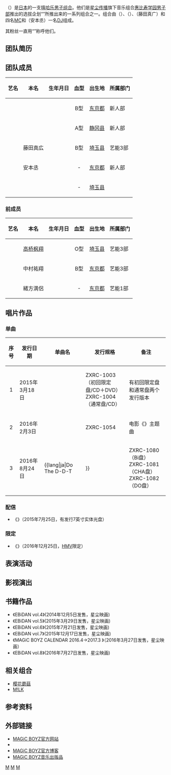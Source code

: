 {{藝人
|姓名 = MAGiC BOYZ
|類型 = 組合
|圖片 = MAGiC BOYZ.jpg
|圖片尺寸 = 240px
|圖片簡介 = MAGiC BOYZ专辑《Do The D-D-T!!》封面
|國籍 = {{JPN}}
|職業 = [[男子音乐组合|男子音乐组合]]
|音樂類型 = [[日本流行乐|日本流行乐]]、[[嘻哈乐|嘻哈乐]]、[[饶舌|饶舌乐]]
|活躍年代 = 2014年迄今
|經紀公司 = [[星塵傳播|星塵傳播]] 
|網站 = {{URL|magic-boyz.com|MAGiC BOYZ官方网站}}
|現任成員 = {{Plainlist|
* {{Link-ja|井上东万|井上東万}}
* {{Link-ja|松田琉冬|松田琉冬}}
* 藤田真广
* 安本丞
* {{lang|en|ZEN-LA-ROCK}}
}}
|過往成員 = {{Plainlist|
* [[高桥枫翔|高桥枫翔]]
* 中村佑翔
* {{lang|ja|ミロ}}
}}
}}

{{lang|en|'''MAGiC BOYZ'''}}（{{lang-ja|'''マジックボーイズ'''}}）是[[日本|日本]]的一支[[嘻哈乐|嘻哈乐]][[男子音乐组合|男子组合]]。他们是[[星尘传播|星尘传播]]旗下音乐组合[[惠比寿学园男子部|惠比寿学园男子部]]推出的选拔企划“{{lang|en|EBiDAN 39&KiDS}}”所推出来的一系列组合之一。组合由{{lang|ja|トーマ}}（{{Link-ja|井上东万|井上東万}}）、{{lang|ja|リュウト}}（{{Link-ja|松田琉冬|松田琉冬}}）、{{lang|ja|マヒロ}}（藤田真广）和{{lang|en|ZEN-LA-ROCK}}四名[[MC_(音樂)|MC]]和{{lang|ja|ジョー}}（安本丞）一名[[DJ|DJ]]组成。

其粉丝一直用“{{lang|ja|HOMiE}}”称呼他们。

== 团队简历 ==

== 团队成员 ==
{| class="wikitable"
|-
! 艺名 !! 本名 !! 生年月日 !! 血型 !! 出生地 !! 所属部门
|-
| {{lang|ja|リュウト}}
| {{Link-ja|松田琉冬|松田琉冬}}<br /><small>{{lang|ja|まつだ りゅうと}}</small>
| {{Birth date and age|2002|2|15}}
| align="center"| B型
| [[东京都|东京都]]
| 新人部
|-
| {{lang|ja|トーマ}}
| {{Link-ja|井上东万|井上東万}} <br /><small>{{lang|ja|いのうえ とうま}}</small>
| {{Birth date and age|2001|6|26}}
| align="center"| A型
| [[静冈县|静冈县]]
| 新人部
|-
| {{lang|ja|マヒロ}}
| 藤田真広<br /><small>{{lang|ja|ふじた まひろ}}</small>
| {{Birth date and age|2001|8|3}}
| align="center"| B型
| [[埼玉县|埼玉县]]
| 艺能3部
|-
| {{lang|ja|ジョー}}
| 安本丞 <br /><small>{{lang|ja|やすもと じょう}}</small>
| {{Birth date and age|2005|4|5}}
| align="center"| -
| [[东京都|东京都]]
| 新人部
|-
| {{lang|en|ZEN-LA-ROCK}}
| 
| {{Birth date and age|1979|10|4}}
| align="center"| -
|[[埼玉县|埼玉县]]
| 
|}

=== 前成员 ===
{| class="wikitable"
|-
! 艺名 !! 本名 !! 生年月日 !! 血型 !! 出生地 !! 所属部门
|-
| {{lang|ja|フウト}}
| [[高桥枫翔|高桥枫翔]]<br /><small>{{lang|ja|たかはし ふうと}}</small>
| {{Birth date and age|2001|9|21}}
| align="center" | O型
| [[埼玉县|埼玉县]]
| 艺能3部
|-
| {{lang|ja|ユート}}
| 中村祐翔<br /><small>{{lang|ja|なかむら ゆうと}}</small>
| {{Birth date and age|2001|5|24}}
| align="center" | B型
| [[东京都|东京都]]
| 艺能3部
|-
| {{lang|ja|ミロ}}
| 緒方満侶<br />{{lang|ja|おがた みろ}}
| {{Birth date and age|2006|10|3}}
| align="center"| -
| [[东京都|东京都]]
| 艺能1部
|}

== 唱片作品 ==
=== 单曲 ===
{| class="wikitable"
|-
! 序号 !! 发行日期 !! 单曲名 !! 发行规格 !! 备注
|-
| <div style="text-align: center;">1</div> || 2015年3月18日 || {{lang|ja|MAGiC SPELL〜かけちゃうぞ!ぴっぴっぴっ〜}} || ZXRC-1003（初回限定盘/CD＋DVD）<br />ZXRC-1004（通常盘/CD） || 有初回限定盘和通常盘两个发行版本
|-
| <div style="text-align: center;">2</div> || 2016年2月3日 || {{lang|ja|ありのままでマジボ}} || ZXRC-1054 || 电影《{{lang|ja|イカれてイル？}}》主题曲
|-
| <div style="text-align: center;">3</div> || 2016年8月24日 || {{lang|ja|Do The D-D-T!!}} || ZXRC-1080（Bi盘）<br />ZXRC-1081（CHA盘）<br />ZXRC-1082（DO盘） || 
|}

=== 配信 ===
* 《{{lang|ja|illson feat.NIPPS、オカモトレイジ(OKAMOTO’S) / 調子のってる⤴}}》（2015年7月25日，有发行7英寸实体光盘）

=== 限定 ===
* 《{{lang|ja|Oh!!!受験☆Night Fever}}》（2016年12月25日，[[HMV|HMV]]限定）

== 表演活动 ==

== 影视演出 ==

== 书籍作品 ==
* 《EBiDAN vol.4》(2014年12月5日发售，星尘映画)
* 《EBiDAN vol.5》(2015年3月29日发售，星尘映画)
* 《EBiDAN vol.6》(2015年7月21日发售，星尘映画)
* 《EBiDAN vol.7》(2015年12月17日发售，星尘映画)
* 《MAGiC BOYZ CALENDAR 2016.4→2017.3 {{lang|ja|〜ありのままにわがままに 僕たちの今しかない思春期を閉じ込めたい〜}}》（2016年3月27日发售，星尘映画）
* 《EBiDAN vol.8》(2016年7月27日发售，星尘映画)

== 相关组合 ==
* [[樱花蘑菇|樱花蘑菇]]
* [[M!LK|M!LK]]

== 参考资料 ==
{{Reflist}}

== 外部链接 ==
* [http://magic-boyz.com/ MAGiC BOYZ官方网站] {{Wayback|url=http://magic-boyz.com/ |date=20201226104703 }}{{ja}}
* {{Twitter|MAGiC_BOYZ_PPP|MAGiC BOYZ}}{{ja}}
* [http://lineblog.me/magic_boyz/ MAGiC BOYZ官方博客] {{Wayback|url=http://lineblog.me/magic_boyz/ |date=20191006133332 }}{{ja}}
* [http://www.stardust.co.jp/profile/magicboyz.html MAGiC BOYZ音乐出版品] {{Wayback|url=http://www.stardust.co.jp/profile/magicboyz.html |date=20200103090644 }}{{ja}}

{{Stardust Promotion}}

[[Category:EBiDAN|M]]
[[Category:日本男子演唱團體|M]]
[[Category:日本嘻哈團體|M]]